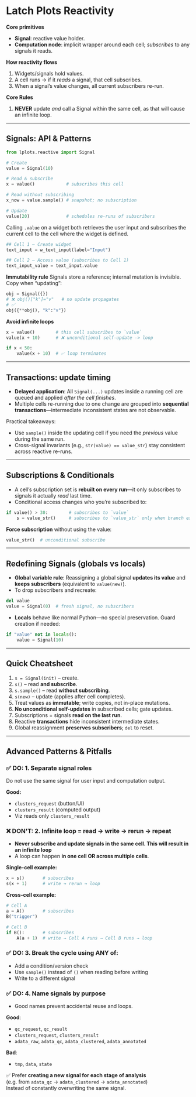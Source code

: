 # Latch Plots Reactivity

**Core primitives**

* **Signal**: reactive value holder.
* **Computation node**: implicit wrapper around each cell; *subscribes* to any signals it reads.

**How reactivity flows**

1. Widgets/signals hold values.
2. A cell runs → if it *reads* a signal, that cell subscribes.
3. When a signal’s value changes, all current subscribers re-run.

**Core Rules**
1. **NEVER** update _and_ call a Signal within the same cell, as that will cause an infinite loop. 

---

## Signals: API & Patterns

```python
from lplots.reactive import Signal

# Create
value = Signal(10)

# Read & subscribe
x = value()            # subscribes this cell

# Read without subscribing
x_now = value.sample() # snapshot; no subscription

# Update
value(20)              # schedules re-runs of subscribers
```

Calling `.value` on a widget both retrieves the user input and subscribes the current cell to the cell where the widget is defined.

```python
## Cell 1 – Create widget
text_input = w_text_input(label="Input")

## Cell 2 – Access value (subscribes to Cell 1)
text_input_value = text_input.value
```

**Immutability rule**
Signals store a reference; internal mutation is invisible. Copy when “updating”:

```python
obj = Signal({})
# ❌ obj()["k"]="v"   # no update propagates
# ✅
obj({**obj(), "k":"v"})
```

**Avoid infinite loops**

```python
x = value()        # this cell subscribes to `value`
value(x + 10)      # ❌ unconditional self-update -> loop

if x < 50:
    value(x + 10)  # ✅ loop terminates
```

---

## Transactions: update timing

* **Delayed application**: All `Signal(...)` updates inside a running cell are queued and applied *after the cell finishes*.
* Multiple cells re-running due to one change are grouped into **sequential transactions**—intermediate inconsistent states are not observable.

Practical takeaways:

* Use `sample()` inside the updating cell if you need the *previous* value during the same run.
* Cross-signal invariants (e.g., `str(value) == value_str`) stay consistent across reactive re-runs.

---

## Subscriptions & Conditionals

* A cell’s subscription set is **rebuilt on every run**—it only subscribes to signals it actually *read* last time.
* Conditional access changes who you’re subscribed to:

```python
if value() > 30:        # subscribes to `value`
    s = value_str()     # subscribes to `value_str` only when branch executes
```

**Force subscription** without using the value:

```python
value_str()  # unconditional subscribe
```

---

## Redefining Signals (globals vs locals)

* **Global variable rule**: Reassigning a global signal **updates its value** and **keeps subscribers** (equivalent to `value(new)`).
* To drop subscribers and recreate:

```python
del value
value = Signal(0)  # fresh signal, no subscribers
```

* **Locals** behave like normal Python—no special preservation. Guard creation if needed:

```python
if "value" not in locals():
    value = Signal(10)
```

---

## Quick Cheatsheet

1. `s = Signal(init)` – create.
2. `s()` – read **and subscribe**.
3. `s.sample()` – read **without subscribing**.
4. `s(new)` – update (applies after cell completes).
5. Treat values as **immutable**; write copies, not in-place mutations.
6. **No unconditional self-updates** in subscribed cells; gate updates.
7. Subscriptions = signals **read on the last run**.
8. Reactive **transactions** hide inconsistent intermediate states.
9. Global reassignment **preserves subscribers**; `del` to reset.

---

## Advanced Patterns & Pitfalls

### ✅ DO: 1. Separate signal roles
Do not use the same signal for user input and computation output.

**Good:**
- `clusters_request` (button/UI)
- `clusters_result` (computed output)
- Viz reads only `clusters_result`

### ❌ DON'T: 2. Infinite loop = read → write → rerun → repeat

- **Never subscribe and update signals in the same cell. This will result in an infinite loop**
- A loop can happen **in one cell OR across multiple cells**.

**Single-cell example:**
```python
x = s()       # subscribes
s(x + 1)      # write → rerun → loop
```

**Cross-cell example:**
```python
# Cell A
a = A()       # subscribes
B("trigger")

# Cell B
if B():       # subscribes
    A(a + 1)  # write → Cell A runs → Cell B runs → loop
```

### ✅ DO: 3. Break the cycle using ANY of:

- Add a condition/version check
- Use `sample()` instead of `()` when reading before writing
- Write to a different signal

### ✅ DO: 4. Name signals by purpose
- Good names prevent accidental reuse and loops.

**Good**:
- `qc_request`, `qc_result`
- `clusters_request`, `clusters_result`
- `adata_raw`, `adata_qc`, `adata_clustered`, `adata_annotated`

**Bad**:
- `tmp`, `data`, `state`

✅ Prefer **creating a new signal for each stage of analysis**  
(e.g. from `adata_qc` → `adata_clustered` → `adata_annotated`)  
Instead of constantly overwriting the same signal.
